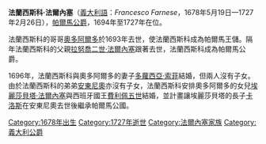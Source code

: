 {{Multiple issues|
{{Expand language|1=en|time=2020-11-25T12:13:08+00:00}}
{{Unreferenced|time=2020-11-25T12:13:08+00:00}}
}}
{{Infobox royalty
| name        = 法蘭西斯科·法爾內塞
| image       = Anonym Herzog Francesco Farnese.jpg
| succession  = 帕爾馬公爵
| reign       = 1694年12月11日 — 1727年2月26日
| predecessor = [[拉努喬二世·法爾內塞|拉努喬二世·法爾內塞]]
| successor   = [[安東尼奧·法爾內塞|安東尼奧]]
| birth_date  = {{Birth date|1678|05|19|df=y}}
| birth_place = [[帕爾馬_(意大利)|帕爾馬]]
| death_date  = {{Death date and age|1727|02|26|1678|05|19|df=y}}
| death_place = 帕爾馬
| house       = [[法爾內塞家族|法爾內塞家族]]
| father      = [[拉努喬二世·法爾內塞|拉努喬二世·法爾內塞]]
| mother      = [[瑪麗亞·埃斯特|瑪麗亞·埃斯特]]
| religion    = [[羅馬天主教|羅馬天主教]]
}}

'''法蘭西斯科·法爾內塞'''（[[義大利語|義大利語]]：''Francesco Farnese''，1678年5月19日—1727年2月26日），[[帕尔马公爵列表|帕爾馬公爵]]，1694年至1727年在位。

法蘭西斯科的哥哥[[奥多阿尔多·法尔内塞_(帕尔马王储)|奧多阿爾多]]於1693年去世，使法蘭西斯科成為帕爾馬王儲。隔年法蘭西斯科的父親[[拉努喬二世·法爾內塞|拉努喬二世·法爾內塞]]跟著去世，法蘭西斯科成為帕爾馬公爵。

1696年，法蘭西斯科與奧多阿爾多的妻子[[多蘿西亞·索菲_(普法爾茨-諾伊堡)|多蘿西亞·索菲]]結婚，但兩人沒有子女。由於法蘭西斯科的弟弟[[安東尼奧·法爾內塞|安東尼奧]]亦沒有子女，法蘭西斯科安排奧多阿爾多的女兒[[埃麗莎貝塔·法爾內塞|埃麗莎貝塔·法爾內塞]]與西班牙國王[[費利佩五世|費利佩五世]]結婚，並計畫讓埃麗莎貝塔的長子[[卡洛斯三世_(西班牙)|卡洛斯]]在安東尼奧去世後繼承帕爾馬公國。

[[Category:1678年出生|Category:1678年出生]]
[[Category:1727年逝世|Category:1727年逝世]]
[[Category:法爾內塞家族|Category:法爾內塞家族]]
[[Category:義大利公爵|Category:義大利公爵]]